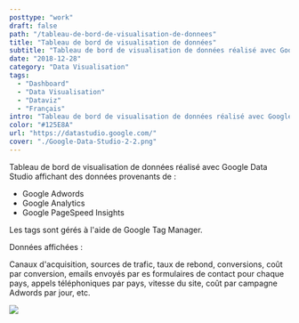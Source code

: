 ```yaml
---
posttype: "work"
draft: false
path: "/tableau-de-bord-de-visualisation-de-donnees"
title: "Tableau de bord de visualisation de données"
subtitle: "Tableau de bord de visualisation de données réalisé avec Google Data Studio"
date: "2018-12-28"
category: "Data Visualisation"
tags: 
  - "Dashboard"
  - "Data Visualisation"
  - "Dataviz"
  - "Français"
intro: "Tableau de bord de visualisation de données réalisé avec Google Data Studio affichant des données provenants de' Adwords, Analytics et PageSpeed Insights"
color: "#125E8A"
url: "https://datastudio.google.com/"
cover: "./Google-Data-Studio-2-2.png"
---
```


Tableau de bord de visualisation de données réalisé avec Google Data Studio affichant des données provenants de :

- Google Adwords
- Google Analytics
- Google PageSpeed Insights

Les tags sont gérés à l'aide de Google Tag Manager.

Données affichées :

Canaux d'acquisition, sources de trafic, taux de rebond, conversions, coût par conversion, emails envoyés par es formulaires de contact pour chaque pays, appels téléphoniques par pays, vitesse du site, coût par campagne Adwords par jour, etc.

![](./Google-Data-Studio-2-1.png)
